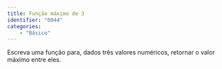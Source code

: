 ```yaml
---
title: Função máximo de 3
identifier: "0044"
categories:
    - "Básico"
---
```


::: {.exercicio .avalia-algoritmo}
Escreva uma função para, dados três valores numéricos, retornar o valor máximo entre eles.

<!-- @sol-0044 -->
:::
